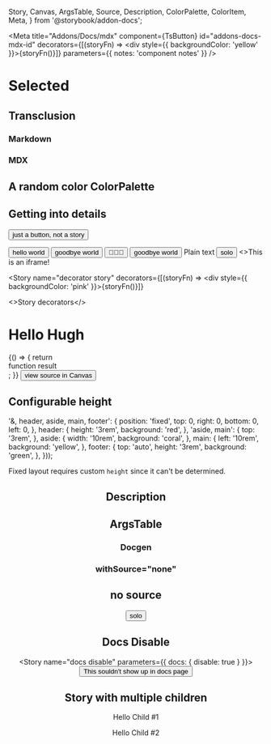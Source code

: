   Story,
  Canvas,
  ArgsTable,
  Source,
  Description,
  ColorPalette,
  ColorItem,
  Meta,
} from '@storybook/addon-docs';

<Meta
  title="Addons/Docs/mdx"
  component={TsButton}
  id="addons-docs-mdx-id"
  decorators={[(storyFn) => <div style={{ backgroundColor: 'yellow' }}>{storyFn()}</div>]}
  parameters={{ notes: 'component notes' }}
/>

# Selected

<Story id="." />

<Source id="." />

<Canvas>
  <Story id="." />
</Canvas>

<ArgsTable of="." />

## Transclusion

### Markdown

<MdNotes />

### MDX

<MdxNotes />

## A random color ColorPalette

<ColorPalette>
  <ColorItem
    title="theme.color.greyscale"
    subtitle="Some of the greys"
    colors={['#FFFFFF', '#F8F8F8', '#F3F3F3']}
  />
  <ColorItem title="theme.color.primary" subtitle="Coral" colors={['#FF4785']} />
  <ColorItem title="theme.color.secondary" subtitle="Ocean" colors={['#1EA7FD']} />
  <ColorItem
    title="theme.color.positive"
    subtitle="Green"
    colors={[
      'rgba(102,191,60,1)',
      'rgba(102,191,60,.8)',
      'rgba(102,191,60,.6)',
      'rgba(102,191,60,.3)',
    ]}
  />
</ColorPalette>

## Getting into details

<Button>just a button, not a story</Button>



<Canvas>
  <Story name="hello story">
    <Button onClick={action('clicked')}>hello world</Button>
  </Story>
  <Story name="goodbye">
    <Button onClick={action('clicked')}>goodbye world</Button>
  </Story>
  <Story name="with icons">
    <Button onClick={action('clicked')}>🤘🚀💯</Button>
  </Story>
  <Story name="notes" parameters={{ notes: 'story notes' }}>
    <Button onClick={action('clicked')}>goodbye world</Button>
  </Story>
  <Story name="plaintext">Plain text</Story>
</Canvas>

<Story name="solo story">
  <Button onClick={action('clicked')}>solo</Button>
</Story>

<Story name="iframe story" inline={false} height="100px">
  <>This is an iframe!</>
</Story>

<Story
  name="decorator story"
  decorators={[(storyFn) => <div style={{ backgroundColor: 'pink' }}>{storyFn()}</div>]}
>
  <>Story decorators</>
</Story>

<Story name="theme">
  <h1 className="text-lg">Hello Hugh</h1>
</Story>

<Story name="function" height="100px">
  {() => {
    return <div>function result</div>;
  }}
</Story>

<Source name="hello story" />

<Canvas>
  <Button onClick={action('clicked')}>view source in Canvas</Button>
</Canvas>

## Configurable height

<Canvas withToolbar>
  <Story id="basics-button--all-buttons" height="400px" />
</Canvas>

  '&, header, aside, main, footer': {
    position: 'fixed',
    top: 0,
    right: 0,
    bottom: 0,
    left: 0,
  },
  header: {
    height: '3rem',
    background: 'red',
  },
  'aside, main': {
    top: '3rem',
  },
  aside: {
    width: '10rem',
    background: 'coral',
  },
  main: {
    left: '10rem',
    background: 'yellow',
  },
  footer: {
    top: 'auto',
    height: '3rem',
    background: 'green',
  },
}));

Fixed layout requires custom `height` since it can't be determined.

<Canvas withToolbar>
  <Story name="fixed layout example" height="15rem">
    <FixedLayoutExample>
      <header />
      <aside />
      <main />
      <footer />
    </FixedLayoutExample>
  </Story>
</Canvas>

## Description

<Description markdown="this is _markdown_" />

<Description of={DocgenButton} />

## ArgsTable

### Docgen

<ArgsTable of={DocgenButton} />

### withSource="none"

<Canvas withSource="none">
  <h1>no source</h1>
</Canvas>

<Canvas withSource="none">
  <Story name="no source Canvas">
    <Button onClick={action('clicked')}>solo</Button>
  </Story>
</Canvas>

## Docs Disable

<Story name="docs disable" parameters={{ docs: { disable: true } }}>
  <Button>This souldn't show up in docs page</Button>
</Story>

## Story with multiple children

<Canvas>
  <Story name="story multiple children">
    <p>Hello Child #1</p>
    <p>Hello Child #2</p>
  </Story>
</Canvas>
